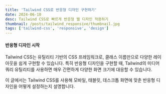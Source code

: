 ```yaml
---
title: 'Tailwind CSS로 반응형 디자인 구현하기'
date: 2024-06-10
desc: Tailwind CSS로 빠르게 반응형 웹 디자인 적용하기
thumbnail: /posts/tailwind_responsive/thumbnail.jpg
tags: ['tailwind-css', 'responsive', 'design']
---
```


#### 반응형 디자인 시작

Tailwind CSS는 유틸리티 기반의 CSS 프레임워크로, 클래스 이름만으로 다양한 레이아웃을 쉽게 구현할 수 있습니다. 특히 반응형 디자인을 구현할 때, Tailwind의 미디어 쿼리 유틸리티를 사용하면 매우 간편하게 다양한 화면 크기에 대응할 수 있습니다.

이 글에서는 Tailwind CSS를 사용해 모바일, 태블릿, 데스크톱 화면에 맞춘 반응형 디자인을 어떻게 설정하는지 설명합니다.

